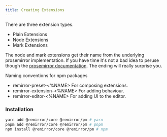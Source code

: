 ```yaml
---
title: Creating Extensions
---
```


There are three extension types.

- Plain Extensions
- Node Extensions
- Mark Extensions

The node and mark extensions get their name from the underlying prosemirror implementation. If you
have time it's not a bad idea to peruse though the
[prosemirror documentation](https://prosemirror.net/docs/guide/). The ending will really surprise
you.

Naming conventions for npm packages

- remirror-preset-<%NAME> For composing extensions.
- remirror-extension-<%NAME> For adding behaviour.
- remirror-editor-<%NAME> For adding UI to the editor.

### Installation

```bash
yarn add @remirror/core @remirror/pm # yarn
pnpm add @remirror/core @remirror/pm # pnpm
npm install @remirror/core @remirror/pm # npm
```
